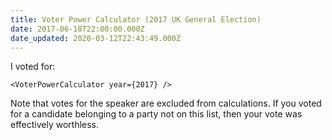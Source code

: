 ```yaml
---
title: Voter Power Calculator (2017 UK General Election)
date: 2017-06-18T22:00:00.000Z
date_updated: 2020-03-12T22:43:49.000Z
---
```



I voted for:

    <VoterPowerCalculator year={2017} />

Note that votes for the speaker are excluded from calculations. If you voted for
a candidate belonging to a party not on this list, then your vote was effectively
worthless.
